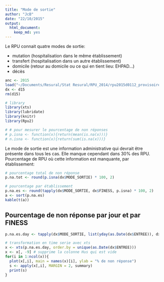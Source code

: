 ```yaml
---
title: "Mode de sortie"
author: "JcB"
date: "22/10/2015"
output:
  html_document:
    keep_md: yes
---
```


Le RPU connait quatre modes de sortie:

- mutation (hospitalisation dans le même établissement)
- transfert (hospitalisation dans un autre établissement)
- domicile (retour au domicile ou ce qui en tient lieu: EHPAD...)
- décès

```r
anc <- 2015
load("~/Documents/Resural/Stat Resural/RPU_2014/rpu2015d0112_provisoire.Rda")
dx <- d15
rm(d15)

# library
library(xts)
library(lubridate)
library(knitr)
library(Rpu2)

# # pour mesurer le pourcentage de non réponses
# p.isna <- function(x){return(mean(is.na(x)))}
# n.isna <- function(x){return(sum(is.na(x)))}

```

Le mode de sortie est une information administrative qui devrait être présente dans tous les cas. Elle manque cependant dans 30% des RPU. Pourcentage de RPU où cette information est manquante, par établissement:

```r
# pourcentage total de non réponse
p.na.tot <- round(p.isna(dx$MODE_SORTIE) * 100, 2)

# pourcentage par établissement
p.na.es <- round(tapply(dx$MODE_SORTIE, dx$FINESS, p.isna) * 100, 2)
a <- sort(p.na.es)
kable(t(a))

```

Pourcentage de non réponse par jour et par FINESS
-------------------------------------------------

```r
p.na.es.day <- tapply(dx$MODE_SORTIE, list(yday(as.Date(dx$ENTREE)), dx$FINESS), p.isna)

# transformation en time serie avec xts
x <- xts(p.na.es.day, order.by = unique(as.Date(dx$ENTREE)))
x <- x[, -9] # supprime la colonne Hus qui est vide
for(i in 1:ncol(x)){
  plot(x[,i], main = names(x)[i], ylab = "% de non réponse")
  s <- apply(x[,i], MARGIN = 2, summary)
  print(s)
}

```

